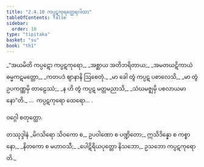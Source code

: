 ```yaml
---
title: "2.4.10 ကပ္ပဋကုရတ္ထေရဂါထာ"
tableOfContents: false
sidebar:
  order: 10
type: "tipitaka"
basket: "su"
book: "th1"
---
```



<DynamicBreadcrumb />

<Division number="199" book="th1" e="ch" v="19" p="258">

<Paragraph number="397" type="verses" book="th1">
_“အယမိတိ ကပ္ပဋော ကပ္ပဋကုရော,_  
_အစ္ဆာယ အတိဘရိတာယ;_  
_အမတဃဋိကာယံ ဓမ္မကဋမတ္တော,_  
_ကတပဒံ ဈာနာနိ ဩစေတုံ._  

</Paragraph>

</Division>
<Division number="200" book="th1" e="ch" v="19" p="258">

<Paragraph number="398" type="verses" book="th1">
_မာ ခေါ တွံ ကပ္ပဋ ပစာလေသိ,_  
_မာ တွံ ဥပကဏ္ဏမှိ တာဠေဿံ;_  
_န ဟိ တွံ ကပ္ပဋ မတ္တမညာသိ,_  
_သံဃမဇ္ဈမှိ ပစလာယမာနော”တိ._  


</Paragraph>
</Division>

<Paragraph number="399" type="center" book="th1">
…  ကပ္ပဋကုရော ထေရော… .

  
ဝဂ္ဂေါ စတုတ္ထော.



</Paragraph>

<Paragraph number="400" type="center" book="th1">
တဿုဒ္ဒါနံ


</Paragraph>

<Paragraph number="401" book="th1">
_မိဂသိရော သိဝကော စ,_  
ဥပဝါဏော စ ပဏ္ဍိတော;_  
ဣသိဒိန္နော စ ကစ္စာနော,_  
_နိတကော စ မဟာဝသီ;_  
_ပေါဋိရိယပုတ္တော နိသဘော,_  
ဥသဘော ကပ္ပဋကုရောတိ._
</Paragraph>